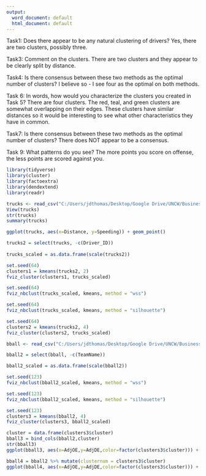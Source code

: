 ---
output:
  word_document: default
  html_document: default
---
Task1: Does there appear to be any natural clustering of drivers? Yes, there are two clusters, possibly three. 

Task3: Comment on the clusters. There are two clusters and they appear to be clearly split by distance. 

Task4: Is there consensus between these two methods as the optimal number of clusters? I believe so - I see four as the optimal on both methods. 

Task 6: In words, how would you characterize the clusters you created in Task 5? There are four clusters. The red, teal, and green clusters are somewhat overlapping on their edges. These clusters have similar distances so it would be interesting to see what other characteristics they have in common. 

Task7: Is there consensus between these two methods as the optimal number of clusters? There does NOT appear to be a consensus. 

Task 9: What patterns do you see? The more points you score on offense, the less points are scored against you. 

```{r}
library(tidyverse)
library(cluster)
library(factoextra)
library(dendextend)
library(readr)
```

```{r}
trucks <- read_csv("C:/Users/jdthomas/Desktop/Google Drive/UNCW/Business Analytics Work/Summer2020/BAN502/Module6/M6A1/trucks.csv")
View(trucks)
str(trucks)
summary(trucks)
```
```{r}
ggplot(trucks, aes(x=Distance, y=Speeding)) + geom_point()
```

```{r}
trucks2 = select(trucks, -c(Driver_ID)) 
  
trucks_scaled = as.data.frame(scale(trucks2))
```

```{r}
set.seed(64)
clusters1 = kmeans(trucks2, 2)
fviz_cluster(clusters1, trucks_scaled)
```

```{r}
set.seed(64)
fviz_nbclust(trucks_scaled, kmeans, method = "wss") 

set.seed(64)
fviz_nbclust(trucks_scaled, kmeans, method = "silhouette") 
```


```{r}
set.seed(64)
clusters2 = kmeans(trucks2, 4)
fviz_cluster(clusters2, trucks_scaled)
```

```{r}
bball <- read_csv("C:/Users/jdthomas/Desktop/Google Drive/UNCW/Business Analytics Work/Summer2020/BAN502/Module6/M6A1/kenpom20.csv")
```

```{r}
bball2 = select(bball, -c(TeamName))

bball2_scaled = as.data.frame(scale(bball2))
```

```{r}
set.seed(123)
fviz_nbclust(bball2_scaled, kmeans, method = "wss") 

set.seed(123)
fviz_nbclust(bball2_scaled, kmeans, method = "silhouette") 
```


```{r}
set.seed(123)
clusters3 = kmeans(bball2, 4)
fviz_cluster(clusters3, bball2_scaled)

```

```{r}
cluster = data.frame(clusters3$cluster)
bball3 = bind_cols(bball2,cluster)
str(bball3)
ggplot(bball3, aes(x=AdjOE,y=AdjDE,color=factor(clusters3$cluster))) + geom_point() 

bball4 = bball2 %>% mutate(clusternum = clusters3$cluster)
ggplot(bball4, aes(x=AdjOE,y=AdjDE,color=factor(clusters3$cluster))) + geom_point()
```
